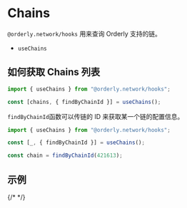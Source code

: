 
# Chains

`@orderly.network/hooks` 用来查询 Orderly 支持的链。

- `useChains`

## 如何获取 Chains 列表

```typescript
import { useChains } from "@orderly.network/hooks";

const [chains, { findByChainId }] = useChains();
```

`findByChainId`函数可以传链的 ID 来获取某一个链的配置信息。

```typescript /findByChainId/
import { useChains } from "@orderly.network/hooks";

const [_, { findByChainId }] = useChains();

const chain = findByChainId(421613);
```

## 示例

<CodeLive code={orderbookRow} disabled />

{/* <CodePreview /> */}
